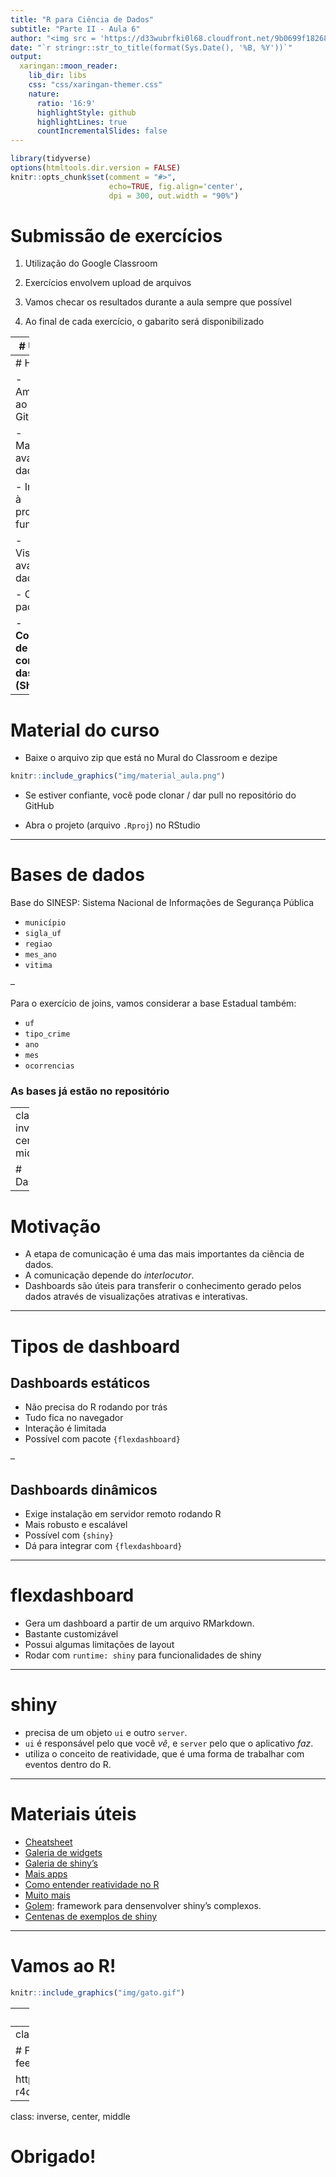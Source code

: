 ```yaml
---
title: "R para Ciência de Dados"
subtitle: "Parte II - Aula 6"
author: "<img src = 'https://d33wubrfki0l68.cloudfront.net/9b0699f18268059bdd2e5c21538a29eade7cbd2b/67e5c/img/logo/cursor1-5.png' width = '20%'>"
date: "`r stringr::str_to_title(format(Sys.Date(), '%B, %Y'))`"
output:
  xaringan::moon_reader:
    lib_dir: libs
    css: "css/xaringan-themer.css"
    nature:
      ratio: '16:9'
      highlightStyle: github
      highlightLines: true
      countIncrementalSlides: false
---
```


```r
library(tidyverse)
options(htmltools.dir.version = FALSE)
knitr::opts_chunk$set(comment = "#>", 
                      echo=TRUE, fig.align='center',
                      dpi = 300, out.width = "90%")
```

# Submissão de exercícios

1. Utilização do Google Classroom

2. Exercícios envolvem upload de arquivos

3. Vamos checar os resultados durante a aula sempre que possível

4. Ao final de cada exercício, o gabarito será disponibilizado

---
# Última vez

- Ambientação ao Git e Github

- Manipulação avançada de dados

- Introdução à programação funcional

- __Visualização avançada de dados__

- Criação de pacotes

- Comunicação de resultados com dashboards (Shiny)

---
# Hoje

- Ambientação ao Git e Github

- Manipulação avançada de dados

- Introdução à programação funcional

- Visualização avançada de dados

- Criação de pacotes

- __Comunicação de resultados com dashboards (Shiny)__

---

# Material do curso

- Baixe o arquivo zip que está no Mural do Classroom e dezipe

```r
knitr::include_graphics("img/material_aula.png")
```

- Se estiver confiante, você pode clonar / dar pull no repositório do GitHub

- Abra o projeto (arquivo `.Rproj`) no RStudio

---

# Bases de dados

Base do SINESP: Sistema Nacional de Informações de Segurança Pública

- `município`
- `sigla_uf`
- `regiao`
- `mes_ano`
- `vitima`

--

Para o exercício de joins, vamos considerar a base Estadual também:

- `uf`
- `tipo_crime`
- `ano`
- `mes`
- `ocorrencias`

### As bases já estão no repositório

---
class: inverse, center, middle

# Dashboards

---

# Motivação

- A etapa de comunicação é uma das mais importantes da ciência de dados.
- A comunicação depende do *interlocutor*.
- Dashboards são úteis para transferir o conhecimento gerado pelos dados através de visualizações atrativas e interativas.

---

# Tipos de dashboard

## Dashboards estáticos

- Não precisa do R rodando por trás
- Tudo fica no navegador
- Interação é limitada
- Possível com pacote `{flexdashboard}`

--

## Dashboards dinâmicos

- Exige instalação em servidor remoto rodando R
- Mais robusto e escalável
- Possível com `{shiny}`
- Dá para integrar com `{flexdashboard}`

---

# flexdashboard

- Gera um dashboard a partir de um arquivo RMarkdown.
- Bastante customizável
- Possui algumas limitações de layout
- Rodar com `runtime: shiny` para funcionalidades de shiny

---

# shiny

- precisa de um objeto `ui` e outro `server`.
- `ui` é responsável pelo que você _vê_, e `server` pelo que o aplicativo _faz_.
- utiliza o conceito de reatividade, que é uma forma de trabalhar com eventos dentro do R.

---

# Materiais úteis

- [Cheatsheet](http://shiny.rstudio.com/articles/cheatsheet.html)
- [Galeria de widgets](http://shiny.rstudio.com/gallery/widget-gallery.html)
- [Galeria de shiny's](http://shiny.rstudio.com/gallery/)
- [Mais apps](https://www.rstudio.com/products/shiny/shiny-user-showcase/)
- [Como entender reatividade no R](http://shiny.rstudio.com/articles/understanding-reactivity.html)
- [Muito mais](http://shiny.rstudio.com/articles/)
- [Golem](https://github.com/ThinkR-open/golem): framework para densenvolver shiny's complexos.
- [Centenas de exemplos de shiny](https://github.com/rstudio/shiny-examples)

---

# Vamos ao R!

```r
knitr::include_graphics("img/gato.gif")
```

---
# Resumo

- No curso, vimos diversas ferramentas que facilitam a vida da/o cientista de dados.
- Passamos por quase todas as etapas do ciclo da ciência de dados! Importação, arrumação, transformação, visualização e comunicação.
- Usamos e abusamos do `{tidyverse}`
- Aprendemos um pouco sobre Shiny.
- Aprendemos algumas práticas de organização de projetos, com pacotes e o GitHub
- **É muito importante praticar para fixar os conceitos e acostumar com a linguagem**

---
class: center, middle

# Formulário de feedback

http://bit.ly/feedback-r4ds2

---
class: inverse, center, middle

# Obrigado!
